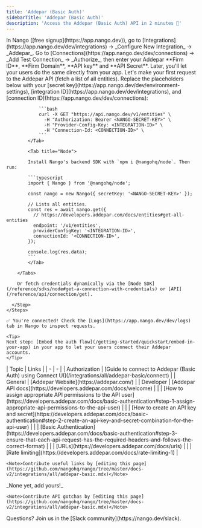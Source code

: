```yaml
---
title: 'Addepar (Basic Auth)'
sidebarTitle: 'Addepar (Basic Auth)'
description: 'Access the Addepar (Basic Auth) API in 2 minutes 💨'
---
```


<Tabs>
  <Tab title="🚀 Quickstart">
    <Steps>
      <Step title="Create an integration">
        In Nango ([free signup](https://app.nango.dev)), go to [Integrations](https://app.nango.dev/dev/integrations) -> _Configure New Integration_ -> _Addepar_.
      </Step>
      <Step title="Authorize Addepar (Basic Auth)">
        Go to [Connections](https://app.nango.dev/dev/connections) -> _Add Test Connection_ -> _Authorize_, then enter your Addepar **Firm ID**, **Firm Domain**, **API key** and **API Secret**. Later, you'll let your users do the same directly from your app.
      </Step>
      <Step title="Call the Addepar API">
        Let's make your first request to the Addepar API (fetch a list of all entities). Replace the placeholders below with your [secret key](https://app.nango.dev/dev/environment-settings), [integration ID](https://app.nango.dev/dev/integrations), and [connection ID](https://app.nango.dev/dev/connections):
        <Tabs>
            <Tab title="cURL">

                ```bash
                curl -X GET "https://api.nango.dev/v1/entities" \
                  -H "Authorization: Bearer <NANGO-SECRET-KEY>" \
                  -H "Provider-Config-Key: <INTEGRATION-ID>" \
                  -H "Connection-Id: <CONNECTION-ID>" \
                ```
            </Tab>

            <Tab title="Node">

            Install Nango's backend SDK with `npm i @nangohq/node`. Then run:

            ```typescript
            import { Nango } from '@nangohq/node';

            const nango = new Nango({ secretKey: '<NANGO-SECRET-KEY>' });

            // Lists all entities.
            const res = await nango.get({
              // https://developers.addepar.com/docs/entities#get-all-entities
              endpoint: '/v1/entities',
              providerConfigKey: '<INTEGRATION-ID>',
              connectionId: '<CONNECTION-ID>',
            });

            console.log(res.data);
            ```
            </Tab>

        </Tabs>

        Or fetch credentials dynamically via the [Node SDK](/reference/sdks/node#get-a-connection-with-credentials) or [API](/reference/api/connection/get).

      </Step>
    </Steps>

    ✅ You're connected! Check the [Logs](https://app.nango.dev/dev/logs) tab in Nango to inspect requests.

    <Tip>
    Next step: [Embed the auth flow](/getting-started/quickstart/embed-in-your-app) in your app to let your users connect their Addepar accounts.
    </Tip>
  </Tab>
  <Tab title="🔗 Useful links">
    | Topic | Links | 
    | - | - | 
    | Authorization | [Guide to connect to Addepar (Basic Auth) using Connect UI](/integrations/all/addepar-basic/connect) |
    | General | [Addepar Website](https://addepar.com/) |
    | Developer | [Addepar API docs](https://developers.addepar.com/docs/welcome) |
    | | [How to assign appropriate API permissions to the API user](https://developers.addepar.com/docs/basic-authentication#step-1-assign-appropriate-api-permissions-to-the-api-user) |
    | | [How to create an API key and secret](https://developers.addepar.com/docs/basic-authentication#step-2-create-an-api-key-and-secret-combination-for-the-api-user) |
    | | [Basic Authentication](https://developers.addepar.com/docs/basic-authentication#step-3-ensure-that-each-api-request-has-the-required-headers-and-follows-the-correct-format) |
    | | [URLs](https://developers.addepar.com/docs/urls) |
    | | [Rate limiting](https://developers.addepar.com/docs/rate-limiting-1) |

    <Note>Contribute useful links by [editing this page](https://github.com/nangohq/nango/tree/master/docs-v2/integrations/all/addepar-basic.mdx)</Note>
  </Tab>
  <Tab title="🚨 API gotchas">
      _None yet, add yours!_

    <Note>Contribute API gotchas by [editing this page](https://github.com/nangohq/nango/tree/master/docs-v2/integrations/all/addepar-basic.mdx)</Note>
  </Tab>
</Tabs>

<Info>
    Questions? Join us in the [Slack community](https://nango.dev/slack).
</Info>